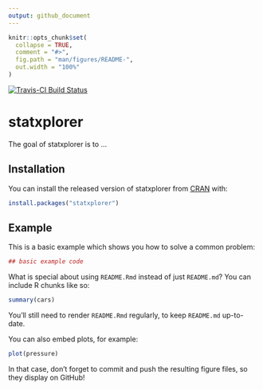 ```yaml
---
output: github_document
---
```


<!-- README.md is generated from README.Rmd. Please edit that file -->

```r
knitr::opts_chunk$set(
  collapse = TRUE,
  comment = "#>",
  fig.path = "man/figures/README-",
  out.width = "100%"
)
```
[![Travis-CI Build Status](https://travis-ci.com/thomascrines/statxplorer.svg?branch=master)](https://travis-ci.com/thomascrines/statxplorer)

# statxplorer

The goal of statxplorer is to ...

## Installation

You can install the released version of statxplorer from [CRAN](https://CRAN.R-project.org) with:

``` r
install.packages("statxplorer")
```

## Example

This is a basic example which shows you how to solve a common problem:

```r
## basic example code
```

What is special about using `README.Rmd` instead of just `README.md`? You can include R chunks like so:

```r
summary(cars)
```

You'll still need to render `README.Rmd` regularly, to keep `README.md` up-to-date.

You can also embed plots, for example:

```r
plot(pressure)
```

In that case, don't forget to commit and push the resulting figure files, so they display on GitHub!
